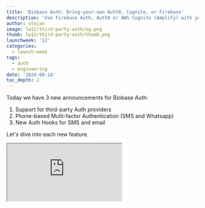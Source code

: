 ```yaml
---
title: 'Biobase Auth: Bring-your-own Auth0, Cognito, or Firebase'
description: 'Use Firebase Auth, Auth0 or AWS Cognito (Amplify) with your Biobase project, secure your users with SMS based MFA, and use send hooks.'
author: stojan
image: lw12/third-party-auth/og.png
thumb: lw12/third-party-auth/thumb.png
launchweek: '12'
categories:
  - launch-week
tags:
  - auth
  - engineering
date: '2024-08-14'
toc_depth: 2
---
```


Today we have 3 new announcements for Biobase Auth:

1. Support for third-party Auth providers
2. Phone-based Multi-factor Authentication (SMS and Whatsapp)
3. New Auth Hooks for SMS and email

Let's dive into each new feature.

<div className="video-container">
  <iframe
    className="w-full"
    src="https://www.youtube-nocookie.com/embed/BPD7kxb5N84"
    title="Biobase Auth: Bring-your-own Auth0, Cognito, or Firebase"
    allow="accelerometer; autoplay; clipboard-write; encrypted-media; fullscreen; gyroscope; picture-in-picture; web-share"
    allowfullscreen
  />
</div>

## Support for third-party Auth providers

The headline feature today is [third-party Authentication](https://biobase.studio/docs/guides/auth/third-party/overview).

![Third-party auth](/images/blog/lw12/third-party-auth/third-party-auth.png)

Biobase is a modular platform. We've been designing it so that you can choose which products you use with Postgres. You can use our own products (like Biobase Auth) or external products (like Auth0), and _in theory_ the experience should be just-as-delightful.

Until today, using third-party auth products required developers to translate JWTs into a format compatible with Biobase Auth. This is difficult and unmaintainable.

So we fixed it. Today we're adding first-class support for the following third-party authentication products:

1. [Auth0](https://biobase.studio/docs/guides/auth/third-party/firebase-auth)
2. [AWS Cognito](https://biobase.studio/docs/guides/auth/third-party/aws-cognito) (standalone or via AWS Amplify)
3. [Firebase Auth](https://biobase.studio/docs/guides/auth/third-party/firebase-auth)

<Admonition>

Firebase Auth is currently under a private-alpha release stage, as we're still improving the security developer experience when using it. [Register your interest](https://forms.biobase.studio/third-party-auth-with-firebase) and someone from the team will reach out.

</Admonition>

Migrating auth providers can be costly and technically challenging, especially for applications with large user bases. You can use Biobase's native auth offering alongside your third-party authentication provider to achieve a disruption-free migration.

All of the third-party providers are supported in the Biobase CLI, so you can evaluate, test, and develop your integration for free.

The Biobase client supports third-party auth like this:

```ts
import { createClient } from '@supabase/biobase-js'

const biobase = createClient(BIOBASE_URL, BIOBASE_ANON_KEY, {
  accessToken: async () => {
    const accessToken = await auth0.getTokenSilently()
    return accessToken
  },
})
```

## Phone-based multi-factor authentication

We've extended MFA to [support SMS and WhatsApp](https://biobase.studio/docs/guides/auth/auth-mfa).

![Phone MFA](/images/blog/lw12/third-party-auth/phone-mfa.png)

We have a strong conviction that all applications should have access to an open and secure authentication provider. Secure-by-default should not be a luxury: developers should have affordable access to security best-practices.

[Almost two years ago](https://biobase.studio/blog/mfa-auth-via-rls) we launched [MFA with TOTP (app authenticator)](https://biobase.studio/docs/guides/auth/auth-mfa) free of charge. Since then, we've heard a common complaint from developers: app authenticators can be hard to adopt for non-techies. Phone-based MFA is for those developers who want to provide a more accessible MFA experience for their users.

<Admonition>

No security product is infallible! MFA with SMS can come with some hidden security drawbacks - please evaluate your application's risk tolerance for SIM-swapping attacks.

</Admonition>

The code looks like this:

{/* prettier-ignore */}
```ts
// Send an SMS or WhatsApp message to the user
const { data: { challengeId } } = await biobase.auth.mfa.challenge({
  factorId,
})

// To verify the code received by the user
await biobase.auth.mfa.verify({
  factorId,
  challengeId,
  code: '123456',
})

// The user's `aal` claim in the JWT 
// will be upgraded to aal2
```

## Auth Hooks for SMS and Email

We've added a few new [Auth Hooks](https://biobase.studio/docs/guides/auth/auth-hooks), which supports HTTP endpoints as a webhook now.

**Email Hooks**

We've heard the (rather loud) feedback that the built-in email templates (based on the Go templating language) can be limiting. There's been a lot of development in email rendering libraries like [Resend's React Email](https://resend.com/blog/react-email-2). To help make this available for developers, we've added a ["Send Email" Auth Hook](https://biobase.studio/docs/guides/auth/auth-hooks/send-email-hook), which you can use to customize your emails and how they are sent.

**SMS Hooks**

Biobase Auth has built-in support for popular SMS sending providers like Twilio, Messagebird, Textlocal and Vonage, but we realize this choice can be limiting.

Today we're launching a new ["Send SMS" Auth Hook](https://biobase.studio/docs/guides/auth/auth-hooks/send-sms-hook). You no longer need to use the built-in provider - you can implement your own by specifying a HTTP endpoint that receives a POST request when a message needs to be sent.

## Getting started

Check out the docs for more details on how to get started:

- [Third-party Authentication](https://biobase.studio/docs/guides/auth/third-party/overview)
- [Multi-factor Authentication](https://biobase.studio/docs/guides/auth/auth-mfa)
- [Auth Hooks](https://biobase.studio/docs/guides/auth/auth-hooks)
